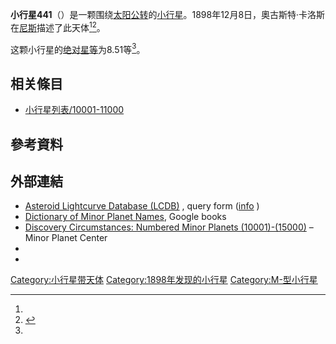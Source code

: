 {{Infobox planet
 | minorplanet     = yes
 | name            = 441 Bathilde
 | background      = #D6D6D6
 | image = 
 | image_size      = 
 | caption         =
 | discovery_ref   =  <ref name="MPC-object" />
 | discoverer      = [[奧古斯特·卡洛斯|奧古斯特·卡洛斯]]
 | discovery_site  = [[尼斯|尼斯]]
 | discovered      = 1898年12月8日
 | mpc_name        = 441 Bathilde
 | alt_names       = 441 Bathilde
 | pronounced      = 
 | named_after     = <ref name="MPC-object" />
 | mp_category     = [[主帶小行星|主帶小行星]] <ref name="MPC-object" /><ref name="jpldata" />
 | orbit_ref       = <ref name="a">[http://ssd.jpl.nasa.gov/sbdb.cgi?sstr=441 441] {{Wayback|url=http://ssd.jpl.nasa.gov/sbdb.cgi?sstr=441 |date=20170124063423 }}，小行星數據庫瀏覽器（JPL Small-Body Database Browser）－[[美国国家航空航天局|美国国家航空航天局]]喷气推进实验室</ref>
 | epoch           = 2018-03-23.0（[[儒略日|JD]] 2458200.5）
 | uncertainty     = 0
 | observation_arc = 
 | aphelion = {{convert|3.030|AU|km|3|abbr=on|lk=out}}
 | perihelion      = {{convert|2.5880987|AU|km|3|abbr=on}}
 | semimajor       = 2.8091346
 | eccentricity    = 0.0786847
 | period          = 4.71[[儒略年|yr]]
 | mean_anomaly    = 113.19140[[度|°]]
 | mean_motion     = {{Deg2DMS|0.20933650|sup=ms}} / day
 | inclination     = 8.15096
 | asc_node        = 253.54055°
 | arg_peri        = 202.43699
 | mean_diameter   = 
 | rotation        = 
 | albedo          =
 | spectral_type   =
 | abs_magnitude   = 8.51<ref name="jpldata" />
}}
'''小行星441'''（{{lang-en|441 Bathilde}}）是一颗围绕[[太阳|太阳]][[公转|公转]]的[[小行星|小行星]]。1898年12月8日，奧古斯特·卡洛斯在[[尼斯|尼斯]]描述了此天体<ref name="a" /><ref>{{cite news|title=小行星列表|url=http://cfa-www.harvard.edu/iau/lists/NumberedMPs.txt|accessdate=2018-10-19|newspaper=哈佛大学|archive-date=2008-05-17|archive-url=https://web.archive.org/web/20080517010638/http://cfa-www.harvard.edu/iau/lists/NumberedMPs.txt|dead-url=no}}</ref>。

这颗小行星的[[绝对星等|绝对星等]]为8.51等<ref name="a" />。

== 相关條目 ==
*[[小行星列表/10001-11000|小行星列表/10001-11000]]

== 參考資料 ==
{{reflist|refs=

<ref name="jpldata">{{cite web
 |type         = 2018-01-26 last obs.
 |title        = JPL Small-Body Database Browser:441 Bathilde-441 Bathilde
 |url          = https://ssd.jpl.nasa.gov/sbdb.cgi?sstr=441
 |publisher    = [[Jet_Propulsion_Laboratory|Jet Propulsion Laboratory]]
 |accessdate   = 28 March 2018
 |archive-date = 2020-12-04
 |archive-url  = https://web.archive.org/web/20201204024904/https://ssd.jpl.nasa.gov/sbdb.cgi?sstr=441
 |dead-url     = no
}}</ref>

<ref name="MPC-object">{{cite web
  |title      = 441 Bathilde
  |work      = Minor Planet Center
  |url      = https://www.minorplanetcenter.net/db_search/show_object?object_id=441
  |accessdate      = 28 March 2018
  |archive-date      = 2016-03-04
  |archive-url      = https://web.archive.org/web/20160304114507/http://www.minorplanetcenter.net/db_search/show_object?object_id=441
  |dead-url      = no
  }}</ref>

}}

==  外部連結 ==
* [http://www.minorplanet.info/PHP/lcdbsummaryquery.php Asteroid Lightcurve Database (LCDB)] {{Wayback|url=http://www.minorplanet.info/PHP/lcdbsummaryquery.php |date=20171210173955 }}, query form ([http://www.minorplanet.info/lightcurvedatabase.html info] {{Wayback|url=http://www.minorplanet.info/lightcurvedatabase.html |date=20171216050541 }})
* [https://books.google.com/books?id=aeAg1X7afOoC&pg Dictionary of Minor Planet Names], Google books
* [http://www.minorplanetcenter.net/iau/lists/NumberedMPs010001.html Discovery Circumstances: Numbered Minor Planets (10001)-(15000)] {{Wayback|url=http://www.minorplanetcenter.net/iau/lists/NumberedMPs010001.html |date=20180612162317 }} – Minor Planet Center
* {{AstDys|441}}
* {{JPL small body}}

{{Minor Planet Number|[[小行星440|小行星440]]|[[小行星442|小行星442]]}}
{{小天体}}

[[Category:小行星带天体|Category:小行星带天体]]
[[Category:1898年发现的小行星|Category:1898年发现的小行星]]
[[Category:M-型小行星|Category:M-型小行星]]